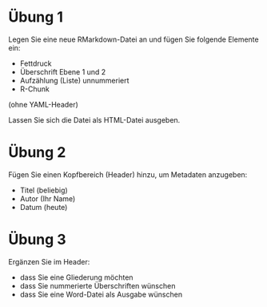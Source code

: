 

# Übung 1

Legen Sie eine neue RMarkdown-Datei an und fügen Sie folgende Elemente ein:

- Fettdruck
- Überschrift Ebene 1 und 2
- Aufzählung (Liste) unnummeriert
- R-Chunk

(ohne YAML-Header)

Lassen Sie sich die Datei als HTML-Datei ausgeben.

# Übung 2

Fügen Sie einen Kopfbereich (Header) hinzu, um Metadaten anzugeben:

- Titel (beliebig)
- Autor (Ihr Name)
- Datum (heute)

# Übung 3

Ergänzen Sie im Header:

- dass Sie eine Gliederung möchten
- dass Sie nummerierte Überschriften wünschen
- dass Sie eine Word-Datei als Ausgabe wünschen
